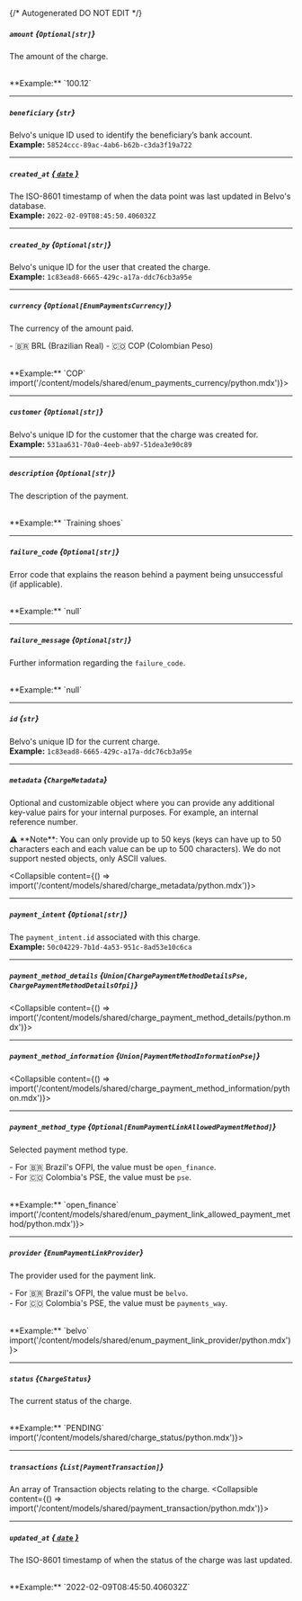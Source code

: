 {/* Autogenerated DO NOT EDIT  */}

##### `amount` *{`Optional[str]`}*
The amount of the charge.

<br/>
**Example:** `100.12`

---
##### `beneficiary` *{`str`}*
Belvo's unique ID used to identify the beneficiary’s bank account.
<br/>
**Example:** `58524ccc-89ac-4ab6-b62b-c3da3f19a722`

---
##### `created_at` [*{ `date` }*](https://docs.python.org/3/library/datetime.html#date-objects)
The ISO\-8601 timestamp of when the data point was last updated in Belvo's database.
<br/>
**Example:** `2022-02-09T08:45:50.406032Z`

---
##### `created_by` *{`Optional[str]`}*
Belvo's unique ID for the user that created the charge.
<br/>
**Example:** `1c83ead8-6665-429c-a17a-ddc76cb3a95e`

---
##### `currency` *{`Optional[EnumPaymentsCurrency]`}*
The currency of the amount paid.


  \- 🇧🇷 BRL (Brazilian Real)
  \- 🇨🇴 COP (Colombian Peso)

<br/>
**Example:** `COP`
<Collapsible content={() => import('/content/models/shared/enum_payments_currency/python.mdx')}>
</Collapsible>

---
##### `customer` *{`Optional[str]`}*
Belvo's unique ID for the customer that the charge was created for.
<br/>
**Example:** `531aa631-70a0-4eeb-ab97-51dea3e90c89`

---
##### `description` *{`Optional[str]`}*
The description of the payment.

<br/>
**Example:** `Training shoes`

---
##### `failure_code` *{`Optional[str]`}*
Error code that explains the reason behind a payment being unsuccessful (if applicable).

<br/>
**Example:** `null`

---
##### `failure_message` *{`Optional[str]`}*
Further information regarding the `failure_code`.

<br/>
**Example:** `null`

---
##### `id` *{`str`}*
Belvo's unique ID for the current charge.
<br/>
**Example:** `1c83ead8-6665-429c-a17a-ddc76cb3a95e`

---
##### `metadata` *{`ChargeMetadata`}*
Optional and customizable object where you can provide any additional key\-value pairs for your internal purposes. For example, an internal reference number.


⚠️ \*\*Note\*\*: You can only provide up to 50 keys (keys can have up to 50 characters each and each value can be up to 500 characters). We do not support nested objects, only ASCII values.

<Collapsible content={() => import('/content/models/shared/charge_metadata/python.mdx')}>
</Collapsible>

---
##### `payment_intent` *{`Optional[str]`}*
The `payment_intent.id` associated with this charge.
<br/>
**Example:** `50c04229-7b1d-4a53-951c-8ad53e10c6ca`

---
##### `payment_method_details` *{`Union[ChargePaymentMethodDetailsPse, ChargePaymentMethodDetailsOfpi]`}*
<Collapsible content={() => import('/content/models/shared/charge_payment_method_details/python.mdx')}>
</Collapsible>

---
##### `payment_method_information` *{`Union[PaymentMethodInformationPse]`}*
<Collapsible content={() => import('/content/models/shared/charge_payment_method_information/python.mdx')}>
</Collapsible>

---
##### `payment_method_type` *{`Optional[EnumPaymentLinkAllowedPaymentMethod]`}*
Selected payment method type.

  \- For 🇧🇷 Brazil's OFPI, the value must be `open_finance`.  
  \- For 🇨🇴 Colombia's PSE, the value must be `pse`.

<br/>
**Example:** `open_finance`
<Collapsible content={() => import('/content/models/shared/enum_payment_link_allowed_payment_method/python.mdx')}>
</Collapsible>

---
##### `provider` *{`EnumPaymentLinkProvider`}*
The provider used for the payment link. 


\- For 🇧🇷 Brazil's OFPI, the value must be `belvo`.  
\- For 🇨🇴 Colombia's PSE, the value must be `payments_way`.

<br/>
**Example:** `belvo`
<Collapsible content={() => import('/content/models/shared/enum_payment_link_provider/python.mdx')}>
</Collapsible>

---
##### `status` *{`ChargeStatus`}*
The current status of the charge.

<br/>
**Example:** `PENDING`
<Collapsible content={() => import('/content/models/shared/charge_status/python.mdx')}>
</Collapsible>

---
##### `transactions` *{`List[PaymentTransaction]`}*
An array of Transaction objects relating to the charge.
<Collapsible content={() => import('/content/models/shared/payment_transaction/python.mdx')}>
</Collapsible>

---
##### `updated_at` [*{ `date` }*](https://docs.python.org/3/library/datetime.html#date-objects)
The ISO\-8601 timestamp of when the status of the charge was last updated.

<br/>
**Example:** `2022-02-09T08:45:50.406032Z`

